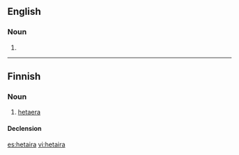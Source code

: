 ==English==

===Noun===
{{en-noun|hetairai|hetairas}}

# {{alternative spelling of|hetaera}}

----

==Finnish==

===Noun===
{{fi-noun}}

# [[hetaera]]

====Declension====
{{fi-decl-katiska|hetair|a}}

[[es:hetaira]]
[[vi:hetaira]]